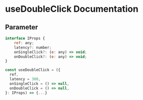 
<Meta title="Hooks/useDoubleClick"  />

# useDoubleClick Documentation
<Preview>
  <Story name="useDoubleClick">
    
  </Story>
</Preview>

## Parameter
```js
interface IProps {
    ref: any;
    latency?: number;
    onSingleClick?: (e: any) => void;
    onDoubleClick?: (e: any) => void;
}

const useDoubleClick = ({
  ref,
  latency = 300,
  onSingleClick = () => null,
  onDoubleClick = () => null,
}: IProps) => {...}
```
